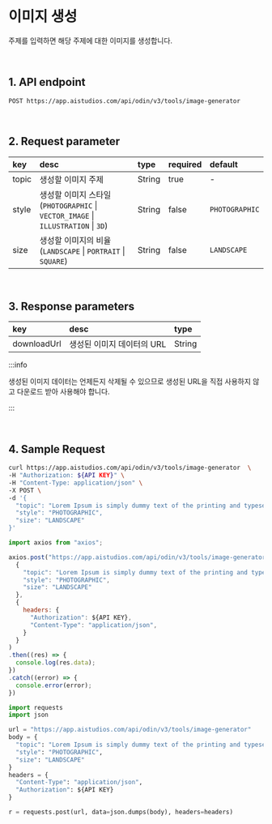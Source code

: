 # 이미지 생성

주제를 입력하면 해당 주제에 대한 이미지를 생성합니다.

<br/>

## 1. API endpoint

```
POST https://app.aistudios.com/api/odin/v3/tools/image-generator
```

<br/>

## 2. Request parameter

|key|desc|type|required|default|
|:---|:---|:---|:---|:---|
|topic|생성할 이미지 주제|String|true|-|
|style|생성할 이미지 스타일<br />(`PHOTOGRAPHIC` \| `VECTOR_IMAGE` \| `ILLUSTRATION` \| `3D`)|String|false|`PHOTOGRAPHIC`|
|size|생성할 이미지의 비율<br />(`LANDSCAPE` \| `PORTRAIT` \| `SQUARE`)|String|false|`LANDSCAPE`|

<br/>

## 3. Response parameters

|key|desc|type|
|:---|:---|:---|
|downloadUrl|생성된 이미지 데이터의 URL|String|

:::info

생성된 이미지 데이터는 언제든지 삭제될 수 있으므로 생성된 URL을 직접 사용하지 않고 다운로드 받아 사용해야 합니다.

:::

<br/>


## 4. Sample Request


<Tabs>
<TabItem value="curl" label="cURL">

```bash
curl https://app.aistudios.com/api/odin/v3/tools/image-generator  \
-H "Authorization: ${API KEY}" \
-H "Content-Type: application/json" \
-X POST \
-d '{
  "topic": "Lorem Ipsum is simply dummy text of the printing and typesetting industry.\nLorem Ipsum has been the industrys standard dummy text ever since the 1500s, when an unknown printer took a galley of type and scrambled it to make a type specimen book.",
  "style": "PHOTOGRAPHIC",
  "size": "LANDSCAPE"
}'
```

</TabItem>
<TabItem value="js" label="Node.js">

```js
import axios from "axios";

axios.post("https://app.aistudios.com/api/odin/v3/tools/image-generator", 
  {
    "topic": "Lorem Ipsum is simply dummy text of the printing and typesetting industry.\nLorem Ipsum has been the industrys standard dummy text ever since the 1500s, when an unknown printer took a galley of type and scrambled it to make a type specimen book.",
    "style": "PHOTOGRAPHIC",
    "size": "LANDSCAPE"
  }, 
  {
    headers: {
      "Authorization": ${API KEY},
      "Content-Type": "application/json",
    }
  }
)
.then((res) => {
  console.log(res.data);
})
.catch((error) => {
  console.error(error);
})
```

</TabItem>
<TabItem value="py" label="Python">

```py
import requests
import json

url = "https://app.aistudios.com/api/odin/v3/tools/image-generator"
body = {
  "topic": "Lorem Ipsum is simply dummy text of the printing and typesetting industry.\nLorem Ipsum has been the industrys standard dummy text ever since the 1500s, when an unknown printer took a galley of type and scrambled it to make a type specimen book.",
  "style": "PHOTOGRAPHIC",
  "size": "LANDSCAPE"
}
headers = {
  "Content-Type": "application/json",
  "Authorization": ${API KEY}
}

r = requests.post(url, data=json.dumps(body), headers=headers)
```

</TabItem>
</Tabs>
